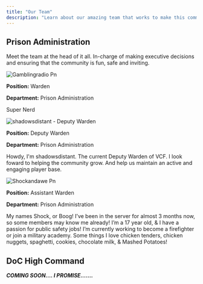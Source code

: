 ```yaml
---
title: "Our Team"
description: "Learn about our amazing team that works to make this community amazing!"
---
```


## Prison Administration

Meet the team at the head of it all. In-charge of making executive decisions and ensuring that the community is fun, safe and inviting.

<Card title="gamblingradio">
  <img
    src="/images/Gamblingradio.png"
    alt="Gamblingradio Pn"
    title="Gamblingradio Pn"
    style={{ width:"21%" }}
  />

  **Position:** Warden

  **Department:** Prison Administration

  Super Nerd
</Card>

<Card title="shadowsdistant">
  <img
    src="/images/shadowsdistant.png"
    alt="shadowsdistant - Deputy Warden"
    title="shadowsdistant"
    style={{ width:"23%" }}
  />

  **Position:** Deputy Warden

  **Department:** Prison Administration

  Howdy, I'm shadowsdistant. The current Deputy Warden of VCF. I look foward to helping the community grow. And help us maintain an active and engaging player base.
</Card>

<Card title="ShockAnd_Awe">
  <img
    src="/images/shockandawe.png"
    alt="Shockandawe Pn"
    title="Shockandawe Pn"
    style={{ width:"25%" }}
  />

  **Position:** Assistant Warden

  **Department:** Prison Administration

  My names Shock, or Boog! I’ve been in the server for almost 3 months now, so some members may know me already! I’m a 17 year old, & I have a passion for public safety jobs! I’m currently working to become a firefighter or join a military academy. Some things I love chicken tenders, chicken nuggets, spaghetti, cookies, chocolate milk, & Mashed Potatoes!
</Card>

## DoC High Command

**_COMING SOON.... I PROMISE......._**